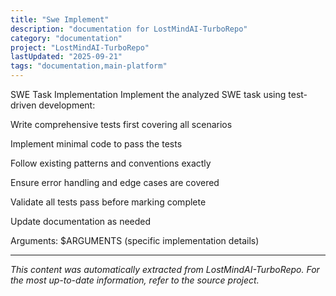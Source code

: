```yaml
---
title: "Swe Implement"
description: "documentation for LostMindAI-TurboRepo"
category: "documentation"
project: "LostMindAI-TurboRepo"
lastUpdated: "2025-09-21"
tags: "documentation,main-platform"
---
```


SWE Task Implementation
Implement the analyzed SWE task using test-driven development:

Write comprehensive tests first covering all scenarios

Implement minimal code to pass the tests

Follow existing patterns and conventions exactly

Ensure error handling and edge cases are covered

Validate all tests pass before marking complete

Update documentation as needed

Arguments: $ARGUMENTS (specific implementation details)

---
*This content was automatically extracted from LostMindAI-TurboRepo. For the most up-to-date information, refer to the source project.*
